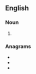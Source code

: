 {{also|preteens}}

==English==

===Noun===
{{head|en|noun plural form}}

# {{plural of|pre-teen|lang=en}}

===Anagrams===
* {{l|en|Petersen}}
* {{l|en|pretense}}
* {{l|en|terpenes}}
